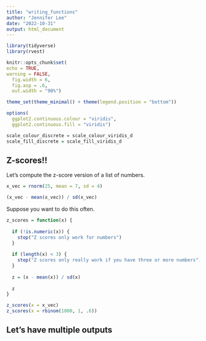 ```yaml
---
title: "writing_functions"
author: "Jennifer Lee"
date: "2022-10-31"
output: html_document
---
```


```r
library(tidyverse)
library(rvest)

knitr::opts_chunk$set(
echo = TRUE,
warning = FALSE,
  fig.width = 6,
  fig.asp = .6,
  out.width = "90%")

theme_set(theme_minimal() + theme(legend.position = "bottom"))

options(
  ggplot2.continuous.colour = "viridis",
  ggplot2.continuous.fill = "viridis")

scale_colour_discrete = scale_colour_viridis_d
scale_fill_discrete = scale_fill_viridis_d
```

## Z-scores!!

Let's compute the z-score version of a list of numbers.
```r
x_vec = rnorm(25, mean = 7, sd = 4)

(x_vec - mean(x_vec)) / sd(x_vec)
```

Suppose you want to do this often.

```r
z_scores = function(x) {
  
  if (!is.numeric(x)) {
    stop("Z scores only work for numbers")
  }
  
  if (length(x) < 3) {
    stop("Z scores only really work if you have three or more numbers")
  }
  
  z = (x - mean(x)) / sd(x)
  
  z
}
```

```r
z_scores(x = x_vec)
z_scores(x = rbinom(1000, 1, .6))
```

## Let's have multiple outputs

```r

```

